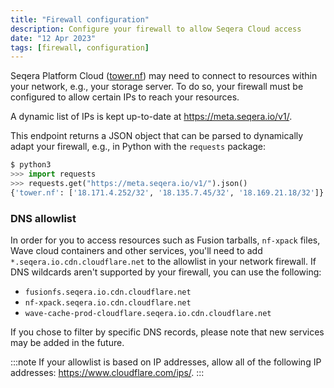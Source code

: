 ```yaml
---
title: "Firewall configuration"
description: Configure your firewall to allow Seqera Cloud access
date: "12 Apr 2023"
tags: [firewall, configuration]
---
```


Seqera Platform Cloud ([tower.nf](https://tower.nf)) may need to connect to resources within your network, e.g., your storage server. To do so, your firewall must be configured to allow certain IPs to reach your resources.

A dynamic list of IPs is kept up-to-date at https://meta.seqera.io/v1/.

This endpoint returns a JSON object that can be parsed to dynamically adapt your firewall, e.g., in Python with the `requests` package:

```python
$ python3
>>> import requests
>>> requests.get("https://meta.seqera.io/v1/").json()
{'tower.nf': ['18.171.4.252/32', '18.135.7.45/32', '18.169.21.18/32']}
```

### DNS allowlist

In order for you to access resources such as Fusion tarballs, `nf-xpack` files, Wave cloud containers and other services, you'll need to add `*.seqera.io.cdn.cloudflare.net` to the allowlist in your network firewall. If DNS wildcards aren't supported by your firewall, you can use the following:

- `fusionfs.seqera.io.cdn.cloudflare.net`
- `nf-xpack.seqera.io.cdn.cloudflare.net`
- `wave-cache-prod-cloudflare.seqera.io.cdn.cloudflare.net`

If you chose to filter by specific DNS records, please note that new services may be added in the future.

:::note
If your allowlist is based on IP addresses, allow all of the following IP addresses: https://www.cloudflare.com/ips/.
:::
